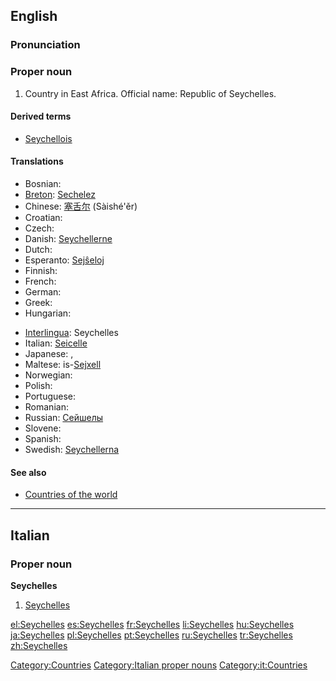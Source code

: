 {{wikipedia|Seychelles}}
==English==

===Pronunciation===
{{rfp}}

===Proper noun===
{{en-proper noun}}

# Country in East Africa. Official name: Republic of Seychelles.

====Derived terms====
* [[Seychellois]]

====Translations====
{{trans-top|country in East Africa}}
* Bosnian: {{t-|bs|Sejšeli|m|p}}
* [[Breton]]: [[Sechelez]]
* Chinese: [[塞舌尔]] (Sàishé'ěr)
* Croatian: {{t-|hr|Sejšeli|m|p}}
* Czech: {{t-|cs|Seychely|p}}
* Danish: [[Seychellerne]]
* Dutch: {{t+|nl|Seychellen}}
* Esperanto: [[Sejŝeloj]]
* Finnish: {{t+|fi|Seychellit}}
* French: {{t+|fr|Seychelles}}
* German: {{t+|de|Seychellen}}
* Greek: {{t-|el|Σεϋχέλλες|f|p|tr=Seychélles|sc=Grek}}
* Hungarian: {{t+|hu|Seychelle-szigetek}}
{{trans-mid}}
* [[Interlingua]]: Seychelles
* Italian: [[Seicelle]]
* Japanese: {{t-|ja|セイシェル|tr=Seisheru|sc=Jpan}}, {{t-|ja|セーシェル|tr=Sēsheru|sc=Jpan}}
* Maltese: is-[[Sejxell]]
* Norwegian: {{t-|no|Seychellene}}
* Polish: {{t+|pl|Seszele}}
* Portuguese: {{t+|pt|Seicheles}}
* Romanian: {{t-|ro|Seychelles}}
* Russian: [[Сейшелы]]
* Slovene: {{t+|sl|Sejšeli|m|p}}
* Spanish: {{t+|es|Seychelles}}
* Swedish: [[Seychellerna]]
{{trans-bottom}}

====See also====
* [[Appendix:Countries of the world|Countries of the world]]

[[Category:Countries]]

----

==Italian==
{{wikipedia|lang=it}}

===Proper noun===
'''Seychelles''' {{f}} {{p}}

# [[#English|Seychelles ]]

[[Category:Italian proper nouns]]
[[Category:it:Countries]]

[[el:Seychelles]]
[[es:Seychelles]]
[[fr:Seychelles]]
[[li:Seychelles]]
[[hu:Seychelles]]
[[ja:Seychelles]]
[[pl:Seychelles]]
[[pt:Seychelles]]
[[ru:Seychelles]]
[[tr:Seychelles]]
[[zh:Seychelles]]